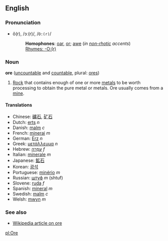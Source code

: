==English==
===Pronunciation===
*ô(r), /ɔː(r)/, /<tt>O:(r)</tt>/
*:'''Homophones''': [[oar]], [[or]]; [[awe]] (''in [[non-rhotic]] accents'')
*:[[Rhymes:English:-O:(r)|Rhymes: -O:(r)]]

===Noun===
'''ore''' ([[uncountable]] and [[countable]], plural: [[ores]])

#[[Rock]] that contains enough of one or more [[metal]]s to be worth processing to obtain the pure metal or metals. Ore usually comes from a [[mine]].

====Translations====
*Chinese: [[礦石]], [[矿石]]
*Dutch: [[erts]] ''n''
*Danish: [[malm]] ''c''
*French: [[minerai]] ''m''
*German: [[Erz]] ''n''
*Greek: [[μετάλλευμα]] ''n''
*Hebrew: [[עפרה|עַפְרָה]] ''f''
*Italian: [[minerale]] ''m''
*Japanese: [[鉱石]]
*Korean: [[광석]]
*Portuguese: [[minério]] ''m''
*Russian: [[штуф]] ''m'' (shtuf)
*Slovene: [[ruda]] ''f''
*Spanish: [[mineral]] ''m''
*Swedish: [[malm]] ''c''
*Welsh: [[mwyn]] ''m''

===See also===
*[[w:Ore|Wikipedia article on ore]]

[[pl:Ore]]